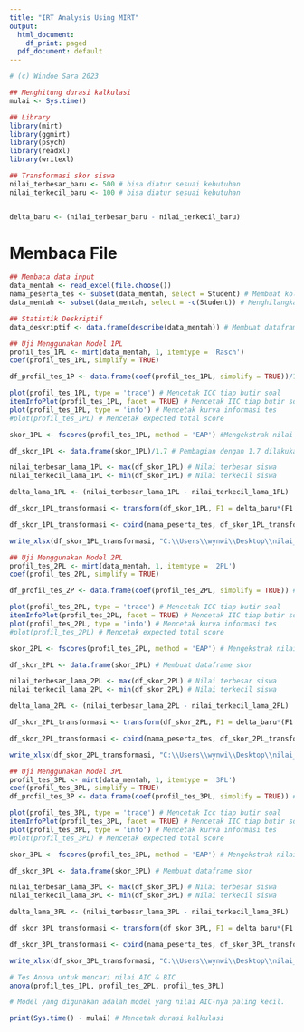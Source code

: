 ```yaml
---
title: "IRT Analysis Using MIRT"
output:
  html_document:
    df_print: paged
  pdf_document: default
---
```


```r
# (c) Windoe Sara 2023

## Menghitung durasi kalkulasi
mulai <- Sys.time()

## Library
library(mirt)
library(ggmirt)
library(psych)
library(readxl)
library(writexl)

## Transformasi skor siswa
nilai_terbesar_baru <- 500 # bisa diatur sesuai kebutuhan
nilai_terkecil_baru <- 100 # bisa diatur sesuai kebutuhan


delta_baru <- (nilai_terbesar_baru - nilai_terkecil_baru)

```
# Membaca File

```r
## Membaca data input
data_mentah <- read_excel(file.choose())
nama_peserta_tes <- subset(data_mentah, select = Student) # Membuat kolom berisi nama siswa.
data_mentah <- subset(data_mentah, select = -c(Student)) # Menghilangkan kolom nama peserta (Students).

```

```r
## Statistik Deskriptif
data_deskriptif <- data.frame(describe(data_mentah)) # Membuat dataframe yang berisi data-data hasil pengolahan statistik deskriptif.
```

```r
## Uji Menggunakan Model 1PL
profil_tes_1PL <- mirt(data_mentah, 1, itemtype = 'Rasch') 
coef(profil_tes_1PL, simplify = TRUE)

df_profil_tes_1P <- data.frame(coef(profil_tes_1PL, simplify = TRUE))/1.7 # Pembagian dengan 1.7 dilakukan untuk memperoleh nilai b

plot(profil_tes_1PL, type = 'trace') # Mencetak ICC tiap butir soal
itemInfoPlot(profil_tes_1PL, facet = TRUE) # Mencetak IIC tiap butir soal
plot(profil_tes_1PL, type = 'info') # Mencetak kurva informasi tes
#plot(profil_tes_1PL) # Mencetak expected total score

skor_1PL <- fscores(profil_tes_1PL, method = 'EAP') #Mengekstrak nilai dari setiap siswa

df_skor_1PL <- data.frame(skor_1PL)/1.7 # Pembagian dengan 1.7 dilakukan untuk memperoleh nilai theta.

nilai_terbesar_lama_1PL <- max(df_skor_1PL) # Nilai terbesar siswa
nilai_terkecil_lama_1PL <- min(df_skor_1PL) # Nilai terkecil siswa

delta_lama_1PL <- (nilai_terbesar_lama_1PL - nilai_terkecil_lama_1PL)

df_skor_1PL_transformasi <- transform(df_skor_1PL, F1 = delta_baru*(F1 - nilai_terkecil_lama_1PL)/delta_lama_1PL + nilai_terkecil_baru) # Konversi ke skor baru.

df_skor_1PL_transformasi <- cbind(nama_peserta_tes, df_skor_1PL_transformasi) # Menggabungkan kolom nama siswa dengan skor siswa yang sudah terkonversi.

write_xlsx(df_skor_1PL_transformasi, "C:\\Users\\wynwi\\Desktop\\nilai_tes_1PL.xlsx") # Ekspor ke file excel

```


```r
## Uji Menggunakan Model 2PL
profil_tes_2PL <- mirt(data_mentah, 1, itemtype = '2PL')
coef(profil_tes_2PL, simplify = TRUE)

df_profil_tes_2P <- data.frame(coef(profil_tes_2PL, simplify = TRUE)) # Membuat dataframe untuk profil butir soal

plot(profil_tes_2PL, type = 'trace') # Mencetak ICC tiap butir soal
itemInfoPlot(profil_tes_2PL, facet = TRUE) # Mencetak IIC tiap butir soal
plot(profil_tes_2PL, type = 'info') # Mencetak kurva informasi tes
#plot(profil_tes_2PL) # Mencetak expected total score

skor_2PL <- fscores(profil_tes_2PL, method = 'EAP') # Mengekstrak nilai dari setiap siswa

df_skor_2PL <- data.frame(skor_2PL) # Membuat dataframe skor

nilai_terbesar_lama_2PL <- max(df_skor_2PL) # Nilai terbesar siswa
nilai_terkecil_lama_2PL <- min(df_skor_2PL) # Nilai terkecil siswa

delta_lama_2PL <- (nilai_terbesar_lama_2PL - nilai_terkecil_lama_2PL)

df_skor_2PL_transformasi <- transform(df_skor_2PL, F1 = delta_baru*(F1 - nilai_terkecil_lama_2PL)/delta_lama_2PL + nilai_terkecil_baru) # Konversi ke skor baru.

df_skor_2PL_transformasi <- cbind(nama_peserta_tes, df_skor_2PL_transformasi) # Menggabungkan kolom nama siswa dengan skor siswa yang sudah terkonversi.

write_xlsx(df_skor_2PL_transformasi, "C:\\Users\\wynwi\\Desktop\\nilai_tes_2PL.xlsx") # Ekspor ke file excel

```

```r
## Uji Menggunakan Model 3PL
profil_tes_3PL <- mirt(data_mentah, 1, itemtype = '3PL')
coef(profil_tes_3PL, simplify = TRUE)
df_profil_tes_3P <- data.frame(coef(profil_tes_3PL, simplify = TRUE)) # Membuat dataframe untuk profil soal

plot(profil_tes_3PL, type = 'trace') # Mencetak Icc tiap butir soal
itemInfoPlot(profil_tes_3PL, facet = TRUE) # Mencetak IIC tiap butir soal
plot(profil_tes_3PL, type = 'info') # Mencetak kurva informasi tes
#plot(profil_tes_3PL) # Mencetak expected total score

skor_3PL <- fscores(profil_tes_3PL, method = 'EAP') # Mengekstrak nilai dari setiap siswa

df_skor_3PL <- data.frame(skor_3PL) # Membuat dataframe skor

nilai_terbesar_lama_3PL <- max(df_skor_3PL) # Nilai terbesar siswa
nilai_terkecil_lama_3PL <- min(df_skor_3PL) # Nilai terkecil siswa

delta_lama_3PL <- (nilai_terbesar_lama_3PL - nilai_terkecil_lama_3PL)

df_skor_3PL_transformasi <- transform(df_skor_3PL, F1 = delta_baru*(F1 - nilai_terkecil_lama_3PL)/delta_lama_3PL + nilai_terkecil_baru) # Konversi ke skor baru.

df_skor_3PL_transformasi <- cbind(nama_peserta_tes, df_skor_3PL_transformasi) # Menggabungkan kolom nama siswa dengan skor siswa yang sudah terkonversi.

write_xlsx(df_skor_3PL_transformasi, "C:\\Users\\wynwi\\Desktop\\nilai_tes_3PL.xlsx") # Ekspor ke file excel

```

```r
# Tes Anova untuk mencari nilai AIC & BIC
anova(profil_tes_1PL, profil_tes_2PL, profil_tes_3PL)

# Model yang digunakan adalah model yang nilai AIC-nya paling kecil.

print(Sys.time() - mulai) # Mencetak durasi kalkulasi
```


